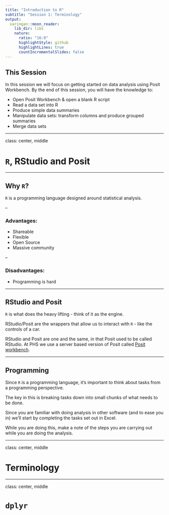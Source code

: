 ```yaml
---
title: "Introduction to R"
subtitle: "Session 1: Terminology"
output:
  xaringan::moon_reader:
    lib_dir: libs
    nature:
      ratio: "16:9"
      highlightStyle: github
      highlightLines: true
      countIncrementalSlides: false
---
```


## This Session

In this session we will focus on getting started on data analysis using Posit Workbench. By the end of this session, you will have the knowledge to:

- Open Posit Workbench & open a blank R script
- Read a data set into R
- Produce simple data summaries
- Manipulate data sets: transform columns and produce grouped summaries
- Merge data sets

---

class: center, middle

# `R`, RStudio and Posit

---

## Why `R`?

`R` is a programming language designed around statistical analysis. 

--

### Advantages:

- Shareable
- Flexible
- Open Source
- Massive community

--

### Disadvantages:

- Programming is hard

---

## RStudio and Posit

`R` is what does the heavy lifting - think of it as the engine.

RStudio/Posit are the wrappers that allow us to interact with `R` - like the controls of a car.

RStudio and Posit are one and the same, in that Posit used to be called RStudio. At PHS we use a server based version of Posit called [Posit workbench](https://pwb.publichealthscotland.org/auth-sign-in).

---

## Programming

Since `R` is a programming language, it's important to think about tasks from a programming perspective.

The key in this is breaking tasks down into small chunks of what needs to be done. 

Since you are familiar with doing analysis in other software (and to ease you in) we'll start by completing the tasks set out in Excel.

While you are doing this, make a note of the steps you are carrying out while you are doing the analysis.

---

class: center, middle

# Terminology

---

class: center, middle

# `dplyr`

